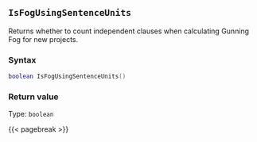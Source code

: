 ## `IsFogUsingSentenceUnits`

Returns whether to count independent clauses when calculating Gunning Fog for new projects.

### Syntax {-}

``` .lua
boolean IsFogUsingSentenceUnits()
```


### Return value {-}

Type: `boolean`


{{< pagebreak >}}